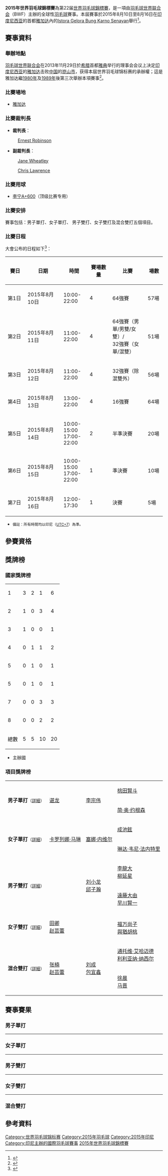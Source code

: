 {{noteTA|G1=Badminton}}
{{infobox badminton event
|name           = 2015年世界羽毛球錦標賽
|image          = 2015 TOTAL BWF World Championships.jpg
|size           = 300px
|caption        =
|dates          = 2015年8月10日－8月16日
|number_edition = 第22届
|level          = 1
|prize_money    =
|competitors    = 
|nations        = 
|other          =
|location       = {{INA}}[[雅加达|雅加达]]
|venue          = Istora Gelora Bung Karno Senayan
|previous       = 2014年世界羽毛球錦標賽
|next           = 2017年世界羽毛球錦標賽
}}
{{2015年世界羽毛球錦標賽}}
'''2015年世界羽毛球錦標賽'''為第22届[[世界羽毛球錦標賽|世界羽毛球錦標賽]]，是一項由[[羽毛球世界联合会|羽毛球世界联合会]]（BWF）主辦的全球性[[羽毛球|羽毛球]]賽事。本屆賽事於2015年8月10日至8月16日在[[印度尼西亚|印度尼西亚]]的首都[[雅加达|雅加达]]內的[[Istora_Gelora_Bung_Karno_Senayan|Istora Gelora Bung Karno Senayan]]舉行<ref>{{cite web|title=2015 TOTAL BWF World Championships|url=http://www.bwfbadminton.org/page.aspx?id=28534|publisher=BWF|accessdate=2015-03-14|archive-url=https://web.archive.org/web/20150927204246/http://www.bwfbadminton.org/page.aspx?id=28534|archive-date=2015-09-27|dead-url=yes}}{{en}}</ref>。

==賽事資料==
===舉辦地點===
[[羽毛球世界联合会|羽毛球世界联合会]]在2013年11月29日於[[希腊|希腊]]首都[[雅典|雅典]]举行的理事会会议上决定[[印度尼西亚|印度尼西亚]]的[[雅加达|雅加达]]击败[[中国|中国]]的[[崑山市|崑山市]]，获得本屆世界羽毛球锦标赛的承辦權；這是雅加达繼[[1980年世界羽毛球錦標賽|1980年]]及[[1989年世界羽毛球錦標賽|1989年]]後第三次舉辦本項賽事<ref>{{cite news|title=2015年羽毛球世锦赛落户雅加达 中国昆山落败|url=http://news.xinhuanet.com/sports/2014-11/16/c_127215659.htm|newspaper=腾讯体育|date=2013-11-29|accessdate=2015-03-14|archive-date=2017-03-20|archive-url=https://web.archive.org/web/20170320051932/http://news.xinhuanet.com/sports/2014-11/16/c_127215659.htm|dead-url=no}}</ref>。

===比賽場地===
*[[雅加达|雅加达]]{{tsl|en|Istora Senayan|Istora Senayan|Istora Gelora Bung Karno Senayan}}

===比賽裁判長===
{{col-begin}}
{{col-2}}
*'''裁判長'''：
:{{flagicon|FRA}} [[Ernest_Robinson|Ernest Robinson]]
{{col-2}}
*'''副裁判長'''：
:{{flagicon|AUS}} [[Jane_Wheatley|Jane Wheatley]]
:{{flagicon|USA}} [[Chris_Lawrence|Chris Lawrence]]
{{col-end}}

===比賽用球===
*[[李宁A+600|李宁A+600]]（顶级比赛专用）

===比賽安排===
賽事包括：男子單打、女子單打、 男子雙打、女子雙打及混合雙打五個項目。

===比賽日程===
大會公布的日程如下<ref>{{cite web|title=Invitation for the BWF World Championships|url=http://www.bwfbadminton.org/file.aspx?id=620917&dl=1|publisher=YONEX BWF World badminton Championships 官方網站|accessdate=2015-03-14|archive-date=2015-03-20|archive-url=https://web.archive.org/web/20150320090027/http://bwfbadminton.org/file.aspx?id=620917&dl=1|dead-url=no}}{{en}}</ref>：
{| class=wikitable style="text-align:center; font-size:small" 
!width="80"|賽日
!width="160"|日期
!width="80"|時間
!width="100"|賽場數量
!width="160"|比賽
!width="60"|場數
|-
|第1日||2015年8月10日||10:00-22:00||4||64強賽 ||57場
|- 
|第2日||2015年8月11日||11:00-22:00||4||64強賽（男單/男雙/女雙）/<br/>32強賽（女單/混雙）||51場
|-
|第3日||2015年8月12日||11:00-22:00||4||32強賽（除混雙外）||56場
|-
|第4日||2015年8月13日||13:00-22:00||4||16強賽||64場
|-
|第5日||2015年8月14日||10:00-15:00<br/>17:00-22:00||2||半準決賽||20場
|-
|第6日||2015年8月15日||10:00-15:00<br/>17:00-22:00||1||準決賽||10場
|-
|第7日||2015年8月16日||12:00-17:30||1||決賽||5場
|}
*<small>備註：所有時間均以印尼（[[UTC+7|UTC+7]]）為準。</small>

==參賽資格==
{{main|2015年世界羽毛球錦標賽參賽資格}}

==獎牌榜==
===國家獎牌榜===
{| {{RankedMedalTable}}
|-
| 1 ||align=left|{{bat|CHN}} || 3 || 2 || 1 || 6
|- bgcolor=ccccff
| 2 ||align=left|{{bat|INA}} || 1 || 0 || 3 || 4
|-
| 3 ||align=left|{{bat|ESP}} || 1 || 0 || 0 || 1
|-
| 4 ||align=left|{{bat|DEN}} || 0 || 1 || 1 || 2
|-
| 5 ||align=left|{{bat|IND}} || 0 || 1 || 0 || 1
|-
| 5 ||align=left|{{bat|MAS}} || 0 || 1 || 0 || 1
|-
| 7 ||align=left|{{bat|JPN}} || 0 || 0 || 3 || 3
|-
| 8 ||align=left|{{bat|KOR}} || 0 || 0 || 2 || 2
|- class="sortbottom"
!colspan=2|總數|| 5 || 5 || 10 || 20
|}
*{{colorbox|#ccccff| }} 主辦國

===項目獎牌榜===
{| {{MedalistTable|type=項目}}
|-
|rowspan=2|'''男子單打'''<small>（[[2015年世界羽毛球錦標賽男子單打項目|詳細]]）</small>
|rowspan=2|{{flagicon|CHN}} [[谌龙|谌龙]]
|rowspan=2|{{flagicon|MAS}} [[李宗伟|李宗伟]]
|{{flagicon|JPN}} [[桃田賢斗|桃田賢斗]]
|-
|{{flagicon|DEN}} [[简·奥·约根森|简·奥·约根森]]
|-
|rowspan=2|'''女子單打'''<small>（[[2015年世界羽毛球錦標賽女子單打項目|詳細]]）</small>
|rowspan=2|{{flagicon|ESP}} [[卡罗列娜·马琳|卡罗列娜·马琳]]
|rowspan=2|{{flagicon|IND}} [[塞娜·内维尔|塞娜·内维尔]]
|{{flagicon|KOR}} [[成池鉉|成池鉉]]
|-
|{{flagicon|INA}} [[琳达·韦尼·法内特里|琳达·韦尼·法内特里]]
|-
|rowspan=2|'''男子雙打'''<small>（[[2015年世界羽毛球錦標賽男子雙打項目|詳細]]）</small>
|rowspan=2|{{nowrap|{{flagicon|INA}} [[亨德拉·塞蒂亚万|亨德拉·塞蒂亚万]]<br/>{{flagicon|INA}} [[穆罕默德·阿赫桑|穆罕默德·阿赫桑]]}}
|rowspan=2|{{flagicon|CHN}} [[刘小龙|刘小龙]]<br/>{{flagicon|CHN}} [[邱子瀚|邱子瀚]]
|{{flagicon|KOR}} [[李龍大|李龍大]]<br/>{{flagicon|KOR}} [[柳延星|柳延星]]
|-
|{{flagicon|JPN}} [[遠藤大由|遠藤大由]]<br/>{{flagicon|JPN}} [[早川賢一|早川賢一]]
|-
|rowspan=2|'''女子雙打'''<small>（[[2015年世界羽毛球錦標賽女子雙打項目|詳細]]）</small>
|rowspan=2|{{flagicon|CHN}} [[田卿|田卿]]<br/>{{flagicon|CHN}} [[赵芸蕾|赵芸蕾]]
|rowspan=2|{{nowrap|{{flagicon|DEN}} [[卡米拉·吕特·尤尔|卡米拉·吕特·尤尔]]<br/>{{flagicon|DEN}} [[克里斯汀娜·彼德森|克里斯汀娜·彼德森]]}}
|{{nowrap|{{flagicon|INA}} [[尼蒂娅·克里欣达·马赫斯瓦里|尼蒂娅·克里欣达·马赫斯瓦里]]<br/>{{flagicon|INA}} [[格雷西娅·波利|格雷西娅·波利]]}}
|-
|{{flagicon|JPN}} [[福万尚子|福万尚子]]<br/>{{flagicon|JPN}} [[與猶胡桃|與猶胡桃]]
|-
|rowspan=2|'''混合雙打'''<small>（[[2015年世界羽毛球錦標賽混合雙打項目|詳細]]）</small>
|rowspan=2|{{flagicon|CHN}} [[张楠_(羽毛球运动员)|张楠]]<br/>{{flagicon|CHN}} [[赵芸蕾|赵芸蕾]]
|rowspan=2|{{flagicon|CHN}} [[刘成_(羽毛球运动员)|刘成]]<br/>{{flagicon|CHN}} [[包宜鑫|包宜鑫]]
|{{flagicon|INA}} [[通托维·艾哈迈德|通托维·艾哈迈德]]<br/>{{flagicon|INA}} [[利利亚纳·纳西尔|利利亚纳·纳西尔]]
|-
|{{flagicon|CHN}} [[徐晨|徐晨]]<br/>{{flagicon|CHN}} [[马晋|马晋]]
|}

==賽事賽果==
===男子單打===
{{main|2015年世界羽毛球錦標賽男子單打項目}}
{{8TeamBracket-Tennis3
| RD1=半準決賽
| RD2=準決賽
| RD3=決賽
| team-width=200
| score-width=20

| RD1-seed1=1
| RD1-team1='''{{flagicon|CHN}} [[谌龙|谌龙]]
| RD1-score1-1='''21
| RD1-score1-2='''30
| RD1-score1-3=
| RD1-seed2=7
| RD1-team2={{nowrap|{{flagdeco|DEN}} [[维克托·阿萨尔森|维克托·阿萨尔森]]}}
| RD1-score2-1=18
| RD1-score2-2=29
| RD1-score2-3=

| RD1-seed3=4
| RD1-team3='''{{flagicon|JPN}} [[桃田賢斗|桃田賢斗]]
| RD1-score3-1='''21
| RD1-score3-2='''21
| RD1-score3-3=
| RD1-seed4= 
| RD1-team4={{flagicon|HKG}} [[魏楠|魏楠]]
| RD1-score4-1=6
| RD1-score4-2=14
| RD1-score4-3=

| RD1-seed5= 
| RD1-team5='''{{flagicon|MAS}} [[李宗伟|李宗伟]]
| RD1-score5-1='''21
| RD1-score5-2='''21
| RD1-score5-3=
| RD1-seed6=13
| RD1-team6={{flagicon|HKG}} [[胡贇|胡贇]]
| RD1-score6-1=12
| RD1-score6-2=18
| RD1-score6-3=

| RD1-seed7=5
| RD1-team7={{flagicon|CHN}} [[林丹|林丹]]
| RD1-score7-1=12
| RD1-score7-2=15
| RD1-score7-3=
| RD1-seed8=2
| RD1-team8='''{{flagicon|DEN}} [[简·奥·约根森|简·奥·约根森]]
| RD1-score8-1='''21
| RD1-score8-2='''21
| RD1-score8-3=

| RD2-seed1=1
| RD2-team1='''{{flagicon|CHN}} [[谌龙|谌龙]]
| RD2-score1-1='''21
| RD2-score1-2='''21
| RD2-score1-3=
| RD2-seed2=4
| RD2-team2={{flagicon|JPN}} [[桃田賢斗|桃田賢斗]]
| RD2-score2-1=9
| RD2-score2-2=15
| RD2-score2-3=

| RD2-seed3= 
| RD2-team3='''{{flagicon|MAS}} [[李宗伟|李宗伟]]
| RD2-score3-1='''21
| RD2-score3-2='''21
| RD2-score3-3=
| RD2-seed4=2
| RD2-team4={{nowrap|{{flagdeco|DEN}} [[简·奥·约根森|简·奥·约根森]]}}
| RD2-score4-1=7
| RD2-score4-2=19
| RD2-score4-3=

| RD3-seed1=1
| RD3-team1='''{{flagicon|CHN}} [[谌龙|谌龙]]
| RD3-score1-1='''21
| RD3-score1-2='''21
| RD3-score1-3=
| RD3-seed2= 
| RD3-team2={{nowrap|{{flagdeco|MAS}} [[李宗伟|李宗伟]]}}
| RD3-score2-1=14
| RD3-score2-2=17
| RD3-score2-3=
}}
----

===女子單打===
{{main|2015年世界羽毛球錦標賽女子單打項目}}
{{8TeamBracket-Tennis3
| RD1=半準決賽
| RD2=準決賽
| RD3=決賽
| team-width=200
| score-width=20

| RD1-seed1=1
| RD1-team1='''{{flagicon|ESP}} [[卡罗列娜·马琳|卡罗列娜·马琳]]
| RD1-score1-1='''21
| RD1-score1-2='''21
| RD1-score1-3=
| RD1-seed2=7
| RD1-team2={{flagicon|CHN}} [[王適嫻|王適嫻]]
| RD1-score2-1=17
| RD1-score2-2=19
| RD1-score2-3=

| RD1-seed3=11
| RD1-team3={{nowrap|{{flagdeco|IND}} [[普萨拉·文卡塔·辛杜|普萨拉·文卡塔·辛杜]]}}
| RD1-score3-1=17
| RD1-score3-2='''21
| RD1-score3-3=16
| RD1-seed4=8
| RD1-team4='''{{flagicon|KOR}} [[成池鉉|成池鉉]]
| RD1-score4-1='''21
| RD1-score4-2=19
| RD1-score4-3='''21

| RD1-seed5= 
| RD1-team5='''{{flagicon|INA}} [[琳达·韦尼·法内特里|琳达·韦尼·法内特里]]
| RD1-score5-1=14
| RD1-score5-2='''22
| RD1-score5-3='''21
| RD1-seed6=4
| RD1-team6={{flagicon|TPE}} [[戴資穎|戴資穎]]
| RD1-score6-1='''21
| RD1-score6-2=20
| RD1-score6-3=12

| RD1-seed7=6
| RD1-team7={{flagicon|CHN}} [[王仪涵|王仪涵]]
| RD1-score7-1=15
| RD1-score7-2='''21
| RD1-score7-3=19
| RD1-seed8=2
| RD1-team8='''{{flagicon|IND}} [[塞娜·内维尔|塞娜·内维尔]]
| RD1-score8-1='''21
| RD1-score8-2=19
| RD1-score8-3='''21

| RD2-seed1=1
| RD2-team1='''{{flagicon|ESP}} [[卡罗列娜·马琳|卡罗列娜·马琳]]
| RD2-score1-1='''21
| RD2-score1-2=15
| RD2-score1-3='''21
| RD2-seed2=8
| RD2-team2={{flagicon|KOR}} [[成池鉉|成池鉉]]
| RD2-score2-1=17
| RD2-score2-2='''21
| RD2-score2-3=16

| RD2-seed3= 
| RD2-team3={{nowrap|{{flagdeco|INA}} [[琳达·韦尼·法内特里|琳达·韦尼·法内特里]]}}
| RD2-score3-1=17
| RD2-score3-2=17
| RD2-score3-3=
| RD2-seed4=2
| RD2-team4='''{{flagicon|IND}} [[塞娜·内维尔|塞娜·内维尔]]
| RD2-score4-1='''21
| RD2-score4-2='''21
| RD2-score4-3=

| RD3-seed1=1
| RD3-team1='''{{nowrap|{{flagicon|ESP}} [[卡罗列娜·马琳|卡罗列娜·马琳]]}}
| RD3-score1-1='''21
| RD3-score1-2='''21
| RD3-score1-3=
| RD3-seed2=2
| RD3-team2={{flagicon|IND}} [[塞娜·内维尔|塞娜·内维尔]]
| RD3-score2-1=16
| RD3-score2-2=19
| RD3-score2-3=
}}
----

===男子雙打===
{{main|2015年世界羽毛球錦標賽男子雙打項目}}
{{8TeamBracket-Tennis3
| RD1=半準決賽
| RD2=準決賽
| RD3=決賽
| team-width=200
| score-width=20

| RD1-seed1=1
| RD1-team1='''{{flagicon|KOR}} [[李龍大|李龍大]]<br/> {{flagicon|KOR}} [[柳延星|柳延星]]
| RD1-score1-1='''21
| RD1-score1-2='''21
| RD1-score1-3=
| RD1-seed2=5
| RD1-team2={{flagicon|CHN}} [[傅海峰|傅海峰]]<br/> {{flagicon|CHN}} [[张楠_(羽毛球运动员)|张楠]]
| RD1-score2-1=15
| RD1-score2-2=18
| RD1-score2-3=

| RD1-seed3=3
| RD1-team3='''{{flagicon|INA}} [[亨德拉·塞蒂亚万|亨德拉·塞蒂亚万]]<br/> {{flagicon|INA}} [[穆罕默德·阿赫桑|穆罕默德·阿赫桑]]
| RD1-score3-1='''21
| RD1-score3-2='''22
| RD1-score3-3=
| RD1-seed4= 
| RD1-team4={{flagicon|ENG}} [[马库斯·埃利斯|马库斯·埃利斯]]<br/> {{flagicon|ENG}} [[克里斯·兰格瑞奇|克里斯·兰格瑞奇]]
| RD1-score4-1=16
| RD1-score4-2=20
| RD1-score4-3=

| RD1-seed5=6
| RD1-team5='''{{flagicon|JPN}} [[遠藤大由|遠藤大由]]<br/> {{flagicon|JPN}} [[早川賢一|早川賢一]]
| RD1-score5-1='''21
| RD1-score5-2=14
| RD1-score5-3='''21
| RD1-seed6=13
| RD1-team6={{nowrap|{{flagdeco|INA}} [[安加·普拉塔玛|安加·普拉塔玛]]<br/> {{flagdeco|INA}} [[里奇·卡兰达·苏华迪|里奇·卡兰达·苏华迪]]}}
| RD1-score6-1=17
| RD1-score6-2='''21
| RD1-score6-3=18

| RD1-seed7=9
| RD1-team7='''{{flagicon|CHN}} [[刘小龙|刘小龙]]<br/> {{flagicon|CHN}} [[邱子瀚|邱子瀚]]
| RD1-score7-1='''21
| RD1-score7-2='''21
| RD1-score7-3=
| RD1-seed8=2
| RD1-team8={{flagicon|DEN}} [[玛蒂亚斯·鲍伊|玛蒂亚斯·鲍伊]]<br/> {{flagicon|DEN}} [[卡斯腾·摩根森|卡斯腾·摩根森]]
| RD1-score8-1=15
| RD1-score8-2=19
| RD1-score8-3=

| RD2-seed1=1
| RD2-team1={{flagicon|KOR}} [[李龍大|李龍大]]<br/> {{flagicon|KOR}} [[柳延星|柳延星]]
| RD2-score1-1=17
| RD2-score1-2=19
| RD2-score1-3=
| RD2-seed2=3
| RD2-team2='''{{nowrap|{{flagdeco|INA}} [[亨德拉·塞蒂亚万|亨德拉·塞蒂亚万]]<br/> {{flagdeco|INA}} [[穆罕默德·阿赫桑|穆罕默德·阿赫桑]]}}
| RD2-score2-1='''21
| RD2-score2-2='''21
| RD2-score2-3=

| RD2-seed3=6
| RD2-team3={{flagicon|JPN}} [[遠藤大由|遠藤大由]]<br/> {{flagicon|JPN}} [[早川賢一|早川賢一]]
| RD2-score3-1=16
| RD2-score3-2='''23
| RD2-score3-3=20
| RD2-seed4=9
| RD2-team4='''{{flagicon|CHN}} [[刘小龙|刘小龙]]<br/> {{flagicon|CHN}} [[邱子瀚|邱子瀚]]
| RD2-score4-1='''21
| RD2-score4-2=21
| RD2-score4-3='''22

| RD3-seed1=3
| RD3-team1='''{{nowrap|{{flagdeco|INA}} [[亨德拉·塞蒂亚万|亨德拉·塞蒂亚万]]<br/> {{flagdeco|INA}} [[穆罕默德·阿赫桑|穆罕默德·阿赫桑]]}}
| RD3-score1-1='''21
| RD3-score1-2='''21
| RD3-score1-3=
| RD3-seed2=9
| RD3-team2={{flagicon|CHN}} [[刘小龙|刘小龙]]<br/> {{flagicon|CHN}} [[邱子瀚|邱子瀚]]
| RD3-score2-1=17
| RD3-score2-2=14
| RD3-score2-3=
}}
----

===女子雙打===
{{main|2015年世界羽毛球錦標賽女子雙打項目}}
{{8TeamBracket-Tennis3
| RD1=半準決賽
| RD2=準決賽
| RD3=決賽
| team-width=200
| score-width=20

| RD1-seed1= 
| RD1-team1={{flagicon|MAS}} [[阿米莉亚·艾丽西娅·安瑟利|阿米莉亚·艾丽西娅·安瑟利]]<br/> {{flagicon|MAS}} [[宋佩珠|宋佩珠]]
| RD1-score1-1=11
| RD1-score1-2=11
| RD1-score1-3=
| RD1-seed2=7
| RD1-team2='''{{nowrap|{{flagdeco|INA}} [[尼蒂娅·克里欣达·马赫斯瓦里|尼蒂娅·克里欣达·马赫斯瓦里]]<br/> {{flagdeco|INA}} [[格雷西娅·波利|格雷西娅·波利]]}}
| RD1-score2-1='''21
| RD1-score2-2='''21
| RD1-score2-3=

| RD1-seed3=3
| RD1-team3={{flagicon|CHN}} [[王晓理|王晓理]]<br/> {{flagicon|CHN}} [[于洋_(羽毛球运动员)|于洋]]
| RD1-score3-1=17
| RD1-score3-2=13
| RD1-score3-3=
| RD1-seed4=5
| RD1-team4='''{{flagicon|CHN}} [[田卿|田卿]]<br/> {{flagicon|CHN}} [[赵芸蕾|赵芸蕾]]
| RD1-score4-1='''21
| RD1-score4-2='''21
| RD1-score4-3=

| RD1-seed5= 
| RD1-team5={{flagicon|KOR}} [[高我羅|高我羅]]<br/> {{flagicon|KOR}} [[柳海媛|柳海媛]]
| RD1-score5-1=8
| RD1-score5-2=10
| RD1-score5-3=
| RD1-seed6=4
| RD1-team6='''{{flagicon|DEN}} [[卡米拉·吕特·尤尔|卡米拉·吕特·尤尔]]<br/> {{flagicon|DEN}} [[克里斯汀娜·彼德森|克里斯汀娜·彼德森]]
| RD1-score6-1='''21
| RD1-score6-2='''21
| RD1-score6-3=

| RD1-seed7=13
| RD1-team7={{flagicon|IND}} [[瓦拉·古塔|瓦拉·古塔]]<br/> {{flagicon|IND}} [[阿什维尼·蓬纳帕|阿什维尼·蓬纳帕]]
| RD1-score7-1=23
| RD1-score7-2=14
| RD1-score7-3=
| RD1-seed8= 
| RD1-team8='''{{flagicon|JPN}} [[福万尚子|福万尚子]]<br/> {{flagicon|JPN}} [[與猶胡桃|與猶胡桃]]
| RD1-score8-1='''25
| RD1-score8-2='''21
| RD1-score8-3=

| RD2-seed1=7
| RD2-team1={{nowrap|{{flagicon|INA}} [[尼蒂娅·克里欣达·马赫斯瓦里|尼蒂娅·克里欣达·马赫斯瓦里]]<br/> {{flagicon|INA}} [[格雷西娅·波利|格雷西娅·波利]]}}
| RD2-score1-1=8
| RD2-score1-2=16
| RD2-score1-3=
| RD2-seed2=5
| RD2-team2='''{{flagicon|CHN}} [[田卿|田卿]]<br/> {{flagicon|CHN}} [[赵芸蕾|赵芸蕾]]
| RD2-score2-1='''21
| RD2-score2-2='''21
| RD2-score2-3=

| RD2-seed3=4
| RD2-team3='''{{flagicon|DEN}} [[卡米拉·吕特·尤尔|卡米拉·吕特·尤尔]]<br/> {{flagicon|DEN}} [[克里斯汀娜·彼德森|克里斯汀娜·彼德森]]
| RD2-score3-1='''21
| RD2-score3-2='''21
| RD2-score3-3=
| RD2-seed4= 
| RD2-team4={{flagicon|JPN}} [[福万尚子|福万尚子]]<br/> {{flagicon|JPN}} [[與猶胡桃|與猶胡桃]]
| RD2-score4-1=12
| RD2-score4-2=15
| RD2-score4-3=

| RD3-seed1=5
| RD3-team1='''{{flagicon|CHN}} [[田卿|田卿]]<br/> {{flagicon|CHN}} [[赵芸蕾|赵芸蕾]]
| RD3-score1-1=23
| RD3-score1-2='''21
| RD3-score1-3='''21
| RD3-seed2=4
| RD3-team2={{nowrap|{{flagicon|DEN}} [[卡米拉·吕特·尤尔|卡米拉·吕特·尤尔]]<br/> {{flagicon|DEN}} [[克里斯汀娜·彼德森|克里斯汀娜·彼德森]]}}
| RD3-score2-1='''25
| RD3-score2-2=8
| RD3-score2-3=15
}}
----

===混合雙打===
{{main|2015年世界羽毛球錦標賽混合雙打項目}}
{{8TeamBracket-Tennis3
| RD1=半準決賽
| RD2=準決賽
| RD3=決賽
| team-width=200
| score-width=20

| RD1-seed1=1
| RD1-team1='''{{flagicon|CHN}} [[张楠_(羽毛球运动员)|张楠]]<br/> {{flagicon|CHN}} [[赵芸蕾|赵芸蕾]]
| RD1-score1-1='''21
| RD1-score1-2='''21
| RD1-score1-3=
| RD1-seed2=11
| RD1-team2={{flagicon|INA}} [[普拉文·乔丹|普拉文·乔丹]]<br/> {{flagicon|INA}} [[戴比·苏珊托|戴比·苏珊托]]
| RD1-score2-1=13
| RD1-score2-2=14
| RD1-score2-3=

| RD1-seed3=3
| RD1-team3='''{{nowrap|{{flagicon|INA}} [[通托维·艾哈迈德|通托维·艾哈迈德]]<br/> {{flagicon|INA}} [[利利亚纳·纳西尔|利利亚纳·纳西尔]]}}
| RD1-score3-1='''21
| RD1-score3-2='''21
| RD1-score3-3=
| RD1-seed4=8
| RD1-team4={{flagicon|KOR}} [[高成炫|高成炫]]<br/> {{flagicon|KOR}} [[金荷娜_(羽毛球運動員)|金荷娜]]
| RD1-score4-1=8
| RD1-score4-2=15
| RD1-score4-3=

| RD1-seed5=7
| RD1-team5={{nowrap|{{flagicon|ENG}} [[克里斯·爱德考克|克里斯·爱德考克]]<br/> {{flagicon|ENG}} [[加布里·爱德考克|加布里·爱德考克]] (棄權)}}
| RD1-score5-1=
| RD1-score5-2=
| RD1-score5-3=
| RD1-seed6=4
| RD1-team6='''{{flagicon|CHN}} [[刘成_(羽毛球运动员)|刘成]]<br/> {{flagicon|CHN}} [[包宜鑫|包宜鑫]]
| RD1-score6-1=
| RD1-score6-2=
| RD1-score6-3=

| RD1-seed7=15
| RD1-team7={{flagicon|NED}} [[雅高·阿伦斯|雅高·阿伦斯]]<br/> {{flagicon|NED}} [[塞莱娜·皮克|塞莱娜·皮克]]
| RD1-score7-1=9
| RD1-score7-2=18
| RD1-score7-3=
| RD1-seed8=2
| RD1-team8='''{{flagicon|CHN}} [[徐晨|徐晨]]<br/> {{flagicon|CHN}} [[马晋|马晋]]
| RD1-score8-1='''21
| RD1-score8-2='''21
| RD1-score8-3=

| RD2-seed1=1
| RD2-team1='''{{flagicon|CHN}} [[张楠_(羽毛球运动员)|张楠]]<br/> {{flagicon|CHN}} [[赵芸蕾|赵芸蕾]]
| RD2-score1-1=20
| RD2-score1-2='''23
| RD2-score1-3='''21
| RD2-seed2=3
| RD2-team2={{nowrap|{{flagicon|INA}} [[通托维·艾哈迈德|通托维·艾哈迈德]]<br/> {{flagicon|INA}} [[利利亚纳·纳西尔|利利亚纳·纳西尔]]}}
| RD2-score2-1='''22
| RD2-score2-2=21
| RD2-score2-3=12

| RD2-seed3=4
| RD2-team3='''{{flagicon|CHN}} [[刘成_(羽毛球运动员)|刘成]]<br/> {{flagicon|CHN}} [[包宜鑫|包宜鑫]]
| RD2-score3-1='''21
| RD2-score3-2=15
| RD2-score3-3='''21
| RD2-seed4=2
| RD2-team4={{flagicon|CHN}} [[徐晨|徐晨]]<br/> {{flagicon|CHN}} [[马晋|马晋]]
| RD2-score4-1=13
| RD2-score4-2='''21
| RD2-score4-3=19

| RD3-seed1=1
| RD3-team1='''{{nowrap|{{flagicon|CHN}} [[张楠_(羽毛球运动员)|张楠]]<br/> {{flagicon|CHN}} [[赵芸蕾|赵芸蕾]]}}
| RD3-score1-1='''21
| RD3-score1-2='''21
| RD3-score1-3=
| RD3-seed2=4
| RD3-team2={{flagicon|CHN}} [[刘成_(羽毛球运动员)|刘成]]<br/> {{flagicon|CHN}} [[包宜鑫|包宜鑫]]
| RD3-score2-1=17
| RD3-score2-2=11
| RD3-score2-3=
}}

==參考資料==
{{Reflist}}

{{世界羽毛球锦标赛}}

[[Category:世界羽毛球锦标赛|Category:世界羽毛球锦标赛]]
[[Category:2015年羽毛球|Category:2015年羽毛球]]
[[Category:2015年印尼|Category:2015年印尼]]
[[Category:印尼主辦的國際羽毛球賽事|Category:印尼主辦的國際羽毛球賽事]]
[[Category:2015年世界羽毛球錦標賽|]]